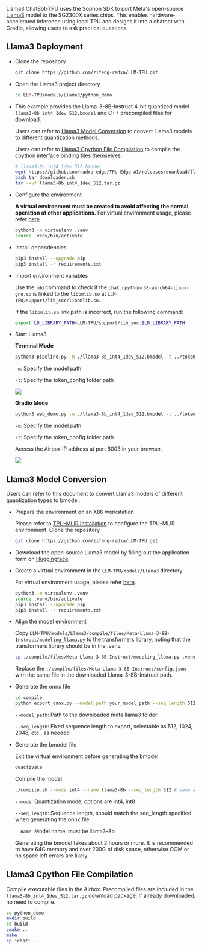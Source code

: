 Llama3 ChatBot-TPU uses the Sophon SDK to port Meta's open-source [Llama3](https://ai.meta.com/blog/meta-llama-3/) model to the SG2300X series chips. This enables hardware-accelerated inference using local TPU and designs it into a chatbot with Gradio, allowing users to ask practical questions.

## Llama3 Deployment

- Clone the repository

  ```bash
  git clone https://github.com/zifeng-radxa/LLM-TPU.git
  ```

- Open the Llama3 project directory

  ```bash
  cd LLM-TPU/models/Llama3/python_demo
  ```

- This example provides the Llama-3-8B-Instruct 4-bit quantized model `llama3-8b_int4_1dev_512.bmodel` and C++ precompiled files for download.

  Users can refer to [Llama3 Model Conversion](#llama3-model-conversion) to convert Llama3 models to different quantization methods.

  Users can refer to [Llama3 Cpython File Compilation](#llama3-cpython-file-compilation) to compile the cpython interface binding files themselves.

  ```bash
  # llama3-8b_int4_1dev_512.bmodel
  wget https://github.com/radxa-edge/TPU-Edge-AI/releases/download/llama3/tar_downloader.sh
  bash tar_downloader.sh
  tar -xvf llama3-8b_int4_1dev_512.tar.gz
  ```

- Configure the environment

  **A virtual environment must be created to avoid affecting the normal operation of other applications.** For virtual environment usage, please refer [here](../ai-tools/virtualenv_usage).

  ```bash
  python3 -m virtualenv .venv
  source .venv/bin/activate
  ```

- Install dependencies

  ```bash
  pip3 install --upgrade pip
  pip3 install -r requirements.txt
  ```

- Import environment variables

  Use the `ldd` command to check if the `chat.cpython-38-aarch64-linux-gnu.so` is linked to the `libbmlib.so` at `LLM-TPU/support/lib_soc/libbmlib.so`.

  If the `libbmlib.so` link path is incorrect, run the following command:

  ```bash
  export LD_LIBRARY_PATH=LLM-TPU/support/lib_soc:$LD_LIBRARY_PATH
  ```

- Start Llama3

  **Terminal Mode**

  ```bash
  python3 pipeline.py -m ./llama3-8b_int4_1dev_512.bmodel -t ../tokem_config
  ```

  `-m`: Specify the model path

  `-t`: Specify the token_config folder path

  <img src="../../../../img/general-tutorial/tpu_ai/llama3_pipeline.webp" />

  **Gradio Mode**

  ```bash
  python3 web_demo.py -m ./llama3-8b_int4_1dev_512.bmodel -t ../tokem_config
  ```

  `-m`: Specify the model path

  `-t`: Specify the token_config folder path

  Access the Airbox IP address at port 8003 in your browser.

  <img src="../../../../img/general-tutorial/tpu_ai/llama3_web_demo.webp" />

## Llama3 Model Conversion

Users can refer to this document to convert Llama3 models of different quantization types to bmodel.

- Prepare the environment on an X86 workstation

  Please refer to [TPU-MLIR Installation](../../model-compile/tpu_mlir_env) to configure the TPU-MLIR environment.
  Clone the repository

  ```bash
  git clone https://github.com/zifeng-radxa/LLM-TPU.git
  ```

- Download the open-source Llama3 model by filling out the application form on [Huggingface](https://huggingface.co/meta-llama/Meta-Llama-3-8B-Instruct/tree/main).

- Create a virtual environment in the `LLM-TPU/models/Llama3` directory.

  For virtual environment usage, please refer [here](../ai-tools/virtualenv_usage).

  ```bash
  python3 -m virtualenv .venv
  source .venv/bin/activate
  pip3 install --upgrade pip
  pip3 install -r requirements.txt
  ```

- Align the model environment

  Copy `LLM-TPU/models/Llama3/compile/files/Meta-Llama-3-8B-Instruct/modeling_llama.py` to the transformers library, noting that the transformers library should be in the .venv.

  ```bash
  cp ./compile/files/Meta-Llama-3-8B-Instruct/modeling_llama.py .venv/lib/python3.10/site-packages/transformers/models/llama/modeling_llama.py
  ```

  Replace the `./compile/files/Meta-Llama-3-8B-Instruct/config.json` with the same file in the downloaded Llama-3-8B-Instruct path.

- Generate the onnx file

  ```bash
  cd compile
  python export_onnx.py --model_path your_model_path --seq_length 512
  ```

  `--model_path`: Path to the downloaded meta llama3 folder

  `--seq_length`: Fixed sequence length to export, selectable as 512, 1024, 2048, etc., as needed

- Generate the bmodel file

  Exit the virtual environment before generating the bmodel

  ```bash
  deactivate
  ```

  Compile the model

  ```bash
  ./compile.sh --mode int4 --name llama3-8b --seq_length 512 # same as int8
  ```

  `--mode`: Quantization mode, options are int4, int8

  `--seq_length`: Sequence length, should match the seq_length specified when generating the onnx file

  `--name`: Model name, must be llama3-8b

  Generating the bmodel takes about 2 hours or more. It is recommended to have 64G memory and over 200G of disk space, otherwise OOM or no space left errors are likely.

## Llama3 Cpython File Compilation

Compile executable files in the Airbox. Precompiled files are included in the `llama3-8b_int4_1dev_512.tar.gz` download package. If already downloaded, no need to compile.

```bash
cd python_demo
mkdir build
cd build
cmake ..
make
cp *chat* ..
```
